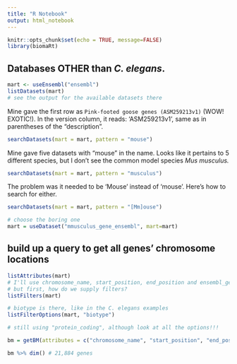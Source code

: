 ```yaml
---
title: "R Notebook"
output: html_notebook
---
```


```r
knitr::opts_chunk$set(echo = TRUE, message=FALSE)
library(biomaRt)
```
## Databases OTHER than *C. elegans*.

```r

mart <- useEnsembl("ensembl")
listDatasets(mart)
# see the output for the available datasets there 
```
Mine gave the first row as `Pink-footed goose genes (ASM259213v1)` (WOW! EXOTIC!). In the version column, it reads: 'ASM259213v1', same as in parentheses of the "description".

```r
searchDatasets(mart = mart, pattern = "mouse")

```
Mine gave five datasets with "mouse" in the name. Looks like it pertains to 5 different species, but I don't see the common model species *Mus musculus.*

```r

searchDatasets(mart = mart, pattern = "musculus")
```
The problem was it needed to be 'Mouse' instead of 'mouse'. Here's how to search for either.

```r
searchDatasets(mart = mart, pattern = "[Mm]ouse")

# choose the boring one
mart = useDataset("mmusculus_gene_ensembl", mart=mart)
```

## build up a query to get all genes' chromosome locations
```r
listAttributes(mart) 
# I'll use chromosome_name, start_position, end_position and ensembl_gene_id
# but first, how do we supply filters?
listFilters(mart) 

# biotype is there, like in the C. elegans examples
listFilterOptions(mart, "biotype")

# still using "protein_coding", although look at all the options!!!
```

```r

bm = getBM(attributes = c("chromosome_name", "start_position", "end_position", "external_gene_name", "ensembl_gene_id"),filters = list(biotype="protein_coding"), mart=mart)
```

```r
bm %>% dim() # 21,884 genes
```